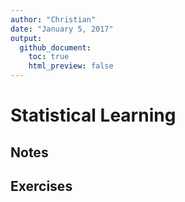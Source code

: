 ```yaml
---
author: "Christian"
date: "January 5, 2017"
output:
  github_document:
    toc: true
    html_preview: false
---
```


# Statistical Learning {#stat-learning}

## Notes

## Exercises
